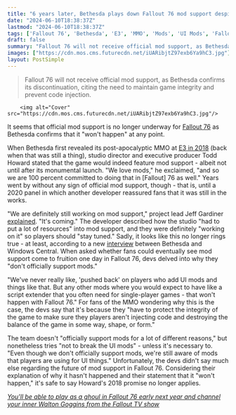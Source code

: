 ```yaml
---
title: "6 years later, Bethesda plays down Fallout 76 mod support despite Todd Howard saying 'it's coming'"
date: "2024-06-10T18:38:37Z"
lastmod: "2024-06-10T18:38:37Z"
tags: ['Fallout 76', 'Bethesda', 'E3', 'MMO', 'Mods', 'UI Mods', 'Fallout TV Show']
draft: false
summary: "Fallout 76 will not receive official mod support, as Bethesda confirms its discontinuation, citing the need to maintain game integrity and prevent code injection."
images: ["https://cdn.mos.cms.futurecdn.net/iUARibjtZ97exb6Ya9hC3.jpg"]
layout: PostSimple
---
```

> Fallout 76 will not receive official mod support, as Bethesda confirms its discontinuation, citing the need to maintain game integrity and prevent code injection.


        <img alt="Cover" src="https://cdn.mos.cms.futurecdn.net/iUARibjtZ97exb6Ya9hC3.jpg"/>
        
It seems that official mod support is no longer underway for [Fallout 76](https://www.gamesradar.com/fallout-76/) as Bethesda confirms that it "won't happen" at any point.

When Bethesda first revealed its post-apocalyptic MMO at [<u>E3 in 2018</u>](https://www.gamesradar.com/gamesradar-e3-2018-awards-the-best-most-exciting-games-at-e3-2018/) (back when that was still a thing), studio director and executive producer Todd Howard stated that the game would indeed feature mod support - albeit not until after its monumental launch. "We love mods," he exclaimed, "and so we are 100 percent committed to doing that in [Fallout] 76 as well." Years went by without any sign of official mod support, though - that is, until a 2020 panel in which another developer reassured fans that it was still in the works.

"We are definitely still working on mod support," project lead Jeff Gardiner [<u>explained</u>](https://www.pcgamer.com/bethesda-confirms-that-fallout-76-is-still-getting-official-mod-support/). "It's coming." The developer described how the studio "had to put a lot of resources" into mod support, and they were definitely "working on it" so players should "stay tuned." Sadly, it looks like this no longer rings true - at least, according to a new [<u>interview</u>](https://www.windowscentral.com/gaming/fallout-76-interview-discussing-crossplay-mods-skyline-valley-nuclear-winter-and-the-future-with-bethesda) between Bethesda and Windows Central. When asked whether fans could eventually see mod support come to fruition one day in Fallout 76, devs delved into why they "don't officially support mods."

"We've never really like, 'pushed back' on players who add UI mods and things like that. But any other mods where you would expect to have like a script extender that you often need for single-player games - that won't happen with Fallout 76." For fans of the MMO wondering why this is the case, the devs say that it's because they "have to protect the integrity of the game to make sure they players aren't injecting code and destroying the balance of the game in some way, shape, or form."

The team doesn't "officially support mods for a lot of different reasons," but nonetheless tries "not to break the UI mods" - unless it's necessary to. "Even though we don't officially support mods, we're still aware of mods that players are using for UI things." Unfortunately, the devs didn't say much else regarding the future of mod support in Fallout 76. Considering their explanation of why it hasn't happened and their statement that it "won't happen," it's safe to say Howard's 2018 promise no longer applies.

[<u><em>You'll be able to play as a ghoul in Fallout 76 early next year and channel your inner Walton Goggins from the Fallout TV show</em></u>](https://www.gamesradar.com/games/action-rpg/fallout-76-playable-ghoul-fallout-tv-show/)
        